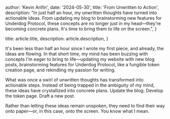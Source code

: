 
  author: 'Kevin Arifin',
  date: '2024-05-30',
  title: 'From Unwritten to Action',
  description:
    "In just half an hour, my unwritten thoughts have turned into actionable ideas. From updating my blog to brainstorming new features for Underdog Protocol, these concepts are no longer just in my head—they're becoming concrete plans. It's time to bring them to life on the screen.",
}

  title: article.title,
  description: article.description,
}


It's been less than half an hour since I wrote my first piece, and already, the ideas are flowing. In that short time, my mind has been buzzing with concepts I'm eager to bring to life—updating my website with new blog posts, brainstorming features for Underdog Protocol, like a fungible token creation page, and rekindling my passion for writing.

What was once a swirl of unwritten thoughts has transformed into actionable steps. Instead of being trapped in the ambiguity of my mind, these ideas have crystallized into concrete plans. Update the blog. Develop the token page. Draft a new post.

Rather than letting these ideas remain unspoken, they need to find their way onto paper—or, in this case, onto the screen. You know what I mean.
